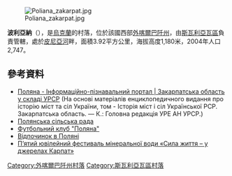 [[Image:Poliana_zakarpat.jpg|right]]

 {{coord|48|37|31|N|22|58|11|E|scale:30000|display=title}}

'''波利亞納'''（{{lang-uk|Поляна}}），是[[烏克蘭|烏克蘭]]的村落，位於該國西部[[外喀爾巴阡州|外喀爾巴阡州]]，由[[斯瓦利亞瓦區|斯瓦利亞瓦區]]負責管轄，處於[[皮尼亞河|皮尼亞河]]畔，面積3.92平方公里，海拔高度1,180米，2004年人口2,747。

==參考資料==
* [http://imsu-zakarpattja.com/mista-i-sela-zakarpatskoi-oblasti/svaljavskyj-rajon/poljana.html Поляна - Інформаційно-пізнавальний портал | Закарпатська область у складі УРСР] {{Wayback|url=http://imsu-zakarpattja.com/mista-i-sela-zakarpatskoi-oblasti/svaljavskyj-rajon/poljana.html |date=20200217225448 }} (На основі матеріалів енциклопедичного видання про історію міст та сіл України, том - Історія міст і сіл Української РСР. Закарпатська область. — К.: Головна редакція УРЕ АН УРСР.)
* [http://www.svalyava-vlada.gov.ua/ukr/page.php?type=clause&id=126 Полянська сільська рада] {{Wayback|url=http://www.svalyava-vlada.gov.ua/ukr/page.php?type=clause&id=126 |date=20201029100333 }}
* [https://web.archive.org/web/20160305130827/http://fcpolyana.com/ Футбольний клуб "Поляна"]
* [http://otdux.net.ua/ua/catalog/karpaty-Polyana/accommodation/hotels/ Відпочинок в Поляні] {{Wayback|url=http://otdux.net.ua/ua/catalog/karpaty-Polyana/accommodation/hotels/ |date=20200207163533 }}
* [http://www.svalyava-vlada.gov.ua/ukr/page.php?type=clause&id=1285 П’ятий ювілейний фестиваль мінеральної води «Сила життя – у джерелах Карпат»] {{Wayback|url=http://www.svalyava-vlada.gov.ua/ukr/page.php?type=clause&id=1285 |date=20201029102756 }}

{{DEFAULTSORT:Поляна}}

[[Category:外喀爾巴阡州村落|Category:外喀爾巴阡州村落]]
[[Category:斯瓦利亞瓦區村落|Category:斯瓦利亞瓦區村落]]


{{Zakarpattia-geo-stub}}